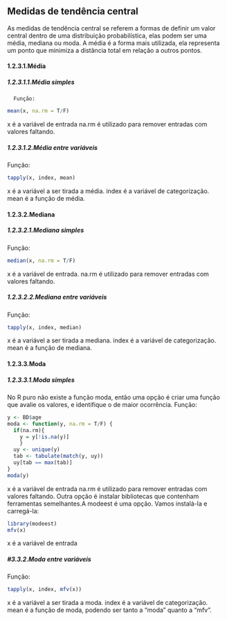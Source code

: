 ## Medidas de tendência central  

As medidas de tendência central se referem a formas de definir um valor central dentro de uma distribuição probabilística, elas podem ser uma média, mediana ou moda. A média é a forma mais utilizada, ela representa um ponto que minimiza a distância total em relação a outros pontos.  

#### 1.2.3.1.Média
##### 1.2.3.1.1.Média simples
      Função: 
``` r
mean(x, na.rm = T/F)
```
x é a variável de entrada
na.rm é utilizado para remover entradas com valores faltando.
    
##### 1.2.3.1.2.Média entre variáveis
Função: 
``` r
tapply(x, index, mean)
```
x é a variável a ser tirada a média.
index é a variável de categorização.
mean é a função de média.

#### 1.2.3.2.Mediana
##### 1.2.3.2.1.Mediana simples
Função: 
``` r
median(x, na.rm = T/F)
```
x é a variável de entrada.
na.rm é utilizado para remover entradas com valores faltando.
    
##### 1.2.3.2.2.Mediana entre variáveis
Função: 
``` r
tapply(x, index, median)
```
x é a variável a ser tirada a mediana.
index é a variável de categorização.
mean é a função de mediana.
    
#### 1.2.3.3.Moda
##### 1.2.3.3.1.Moda simples
No R puro não existe a função moda, então uma opção é criar uma função que avalie os valores, e identifique o de maior ocorrência.
Função:
``` r
y <- BD$age
moda <- function(y, na.rm = T/F) {
  if(na.rm){
    y = y[!is.na(y)] 
    }
  uy <- unique(y)
  tab <- tabulate(match(y, uy))
  uy[tab == max(tab)]
}
moda(y)
```
x é a variável de entrada
na.rm é utilizado para remover entradas com valores faltando.
Outra opção é instalar bibliotecas que contenham ferramentas semelhantes.A modeest é uma opção. Vamos instalá-la e carregá-la:
``` r
library(modeest)
mfv(x)
```
x é a variável de entrada

        
#####    #3.3.2.Moda entre variáveis
Função: 
``` r
tapply(x, index, mfv(x))
```
x é a variável a ser tirada a moda.
index é a variável de categorização.
mean é a função de moda, podendo ser tanto a "moda" quanto a "mfv".

